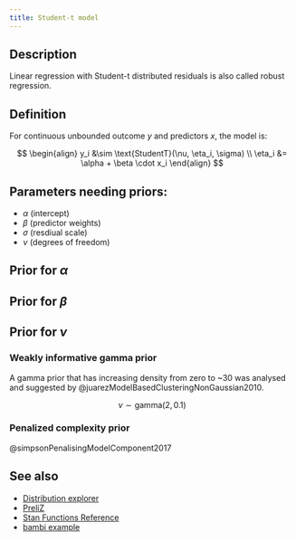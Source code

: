 ```yaml
---
title: Student-t model
---
```


## Description

Linear regression with Student-t distributed residuals is also called
robust regression.

## Definition

For continuous unbounded outcome $y$ and predictors $x$, the model is:

$$
\begin{align}
y_i &\sim \text{StudentT}(\nu, \eta_i, \sigma) \\
\eta_i &= \alpha + \beta \cdot x_i
\end{align}
$$

## Parameters needing priors:

- $\alpha$ (intercept)
- $\beta$ (predictor weights)
- $\sigma$ (resdiual scale)
- $\nu$ (degrees of freedom)

## Prior for $\alpha$

## Prior for $\beta$

## Prior for $\nu$

### Weakly informative gamma prior

A gamma prior that has increasing density from zero to ~30 was
analysed and suggested by @juarezModelBasedClusteringNonGaussian2010.

$$
\nu \sim \text{gamma}(2, 0.1)
$$

### Penalized complexity prior

@simpsonPenalisingModelComponent2017


## See also

- [Distribution explorer](https://distribution-explorer.github.io/continuous/student_t.html)
- [PreliZ](https://preliz.readthedocs.io/en/latest/examples/gallery/students_t.html)
- [Stan Functions Reference](https://mc-stan.org/docs/functions-reference/unbounded_continuous_distributions.html#student-t-distribution)
- [bambi example](https://bambinos.github.io/bambi/notebooks/t_regression.html)
